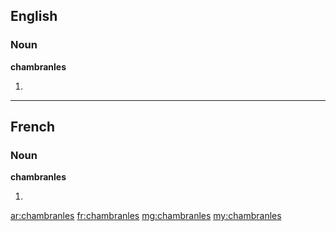 ==English==

===Noun===
'''chambranles'''

# {{plural of|chambranle}}

----

==French==

===Noun===
'''chambranles''' {{m|p}}

# {{plural of|chambranle|lang=fr}}

[[ar:chambranles]]
[[fr:chambranles]]
[[mg:chambranles]]
[[my:chambranles]]